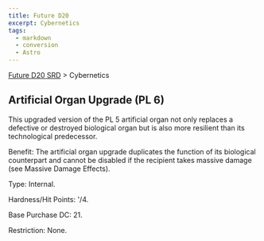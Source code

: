 ```yaml
---
title: Future D20
excerpt: Cybernetics
tags:
  - markdown
  - conversion
  - Astro
---
```






[Future D20 SRD]( / ) > Cybernetics




## Artificial Organ Upgrade (PL 6)


This upgraded version of the PL 5 artificial organ not only replaces a defective or destroyed biological organ but is also more resilient than its technological predecessor.


Benefit: The artificial organ upgrade duplicates the function of its biological counterpart and cannot be disabled if the recipient takes massive damage (see Massive Damage Effects).


Type: Internal.


Hardness/Hit Points: '/4.


Base Purchase DC: 21.


Restriction: None.



